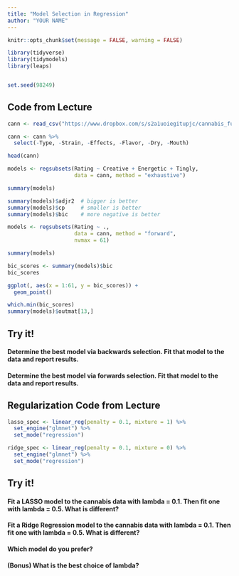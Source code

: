 ```yaml
---
title: "Model Selection in Regression"
author: "YOUR NAME"
---
```


```r
knitr::opts_chunk$set(message = FALSE, warning = FALSE)

library(tidyverse)
library(tidymodels)
library(leaps)


set.seed(98249)
```

## Code from Lecture

```r
cann <- read_csv("https://www.dropbox.com/s/s2a1uoiegitupjc/cannabis_full.csv?dl=1")

cann <- cann %>%
  select(-Type, -Strain, -Effects, -Flavor, -Dry, -Mouth)

head(cann)
```

```r
models <- regsubsets(Rating ~ Creative + Energetic + Tingly, 
                     data = cann, method = "exhaustive")

summary(models)
```


```r
summary(models)$adjr2  # bigger is better
summary(models)$cp     # smaller is better
summary(models)$bic    # more negative is better
```

```r

models <- regsubsets(Rating ~ ., 
                     data = cann, method = "forward",
                     nvmax = 61)

summary(models)
```


```r
bic_scores <- summary(models)$bic
bic_scores
```

```r
ggplot(, aes(x = 1:61, y = bic_scores)) +
  geom_point()
```

```r
which.min(bic_scores)
summary(models)$outmat[13,]
```


## Try it!

#### Determine the best model via **backwards selection**.  Fit that model to the data and report results.

#### Determine the best model via **forwards selection**.  Fit that model to the data and report results.


## Regularization Code from Lecture

```r
lasso_spec <- linear_reg(penalty = 0.1, mixture = 1) %>%
  set_engine("glmnet") %>%
  set_mode("regression")
```


```r
ridge_spec <- linear_reg(penalty = 0.1, mixture = 0) %>%
  set_engine("glmnet") %>%
  set_mode("regression")
```

## Try it!

#### Fit a **LASSO** model to the cannabis data with lambda = 0.1.  Then fit one with lambda = 0.5.  What is different?

#### Fit a **Ridge Regression** model to the cannabis data with lambda = 0.1.  Then fit one with lambda = 0.5.  What is different?

#### Which model do you prefer?

#### (Bonus)  What is the best choice of lambda?

